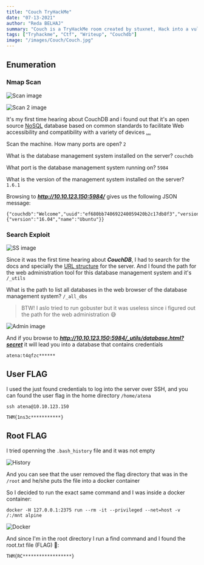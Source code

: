```yaml
---
title: "Couch TryHackMe"
date: "07-13-2021"
author: "Reda BELHAJ"
summary: "Couch is a TryHackMe room created by stuxnet, Hack into a vulnerable database server that collects and stores data in JSON-based document formats, in this semi-guided challenge."
tags: ["Tryhackme", "Ctf", "Writeup", "Couchdb"]
image: "/images/Couch/Couch.jpg"
---
```


## Enumeration
### Nmap Scan

![Scan image](/images/Couch/scan.jpg)

![Scan 2 image](/images/Couch/scan2.jpg)

It's my first time hearing about CouchDB and i found out that it's an open source [NoSQL](https://searchdatamanagement.techtarget.com/definition/NoSQL-Not-Only-SQL) database based on common standards to facilitate Web accessibility and compatibility with a variety of devices [...](https://searchdatamanagement.techtarget.com/definition/CouchDB)

Scan the machine. How many ports are open? `2`

What is the database management system installed on the server? `couchdb`

What port is the database management system running on? `5984`

What is the version of the management system installed on the server? `1.6.1`

Browsing to ***http://10.10.123.150:5984/*** gives us the following JSON message:

```
{"couchdb":"Welcome","uuid":"ef680bb740692240059420b2c17db8f3","version":"1.6.1","vendor":{"version":"16.04","name":"Ubuntu"}}
```

### Search Exploit

![SS image](/images/Couch/searchsploit.jpg)

Since it was the first time hearing about ***CouchDB***, I had to search for the docs and specially the [URL structure](https://docs.couchdb.org/en/stable/api/index.html) for the server. And I found the path for the web administration tool for this database management system and it's `/_utils` 

What is the path to list all databases in the web browser of the database management system? `/_all_dbs`

>BTW! I aslo tried to run gobuster but it was useless since i figured out the path for the web administration 😅

![Admin image](/images/Couch/admin.jpg)

And if you browse to ***http://10.10.123.150:5984/_utils/database.html?secret*** it will lead you into a database that contains credentials

```
atena:t4qfzc******
```

## User FLAG

I used the just found credentials to log into the server over SSH, and you can found the user flag in the home directory `/home/atena`

```
ssh atena@10.10.123.150
```

```
THM{1ns3c***********}
```

## Root FLAG

I tried openning the `.bash_history` file and it was not empty 

![History](/images/Couch/history.jpg)

And you can see that the user removed the flag directory that was in the `/root` and he/she puts the file into a docker container

So I decided to run the exact same command and I was inside a docker container:

```
docker -H 127.0.0.1:2375 run --rm -it --privileged --net=host -v /:/mnt alpine
```

![Docker](/images/Couch/docker.jpg)

And since I'm in the root directory I run a find command and I found the root.txt file (FLAG) 🎉:

```
THM{RC******************}
```